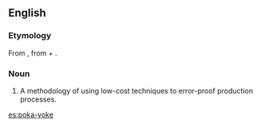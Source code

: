 ==English==

===Etymology===
From {{etyl|ja|en}} {{term|ポカヨケ|lang=ja|tr=poka yoke}}, from {{term|ポカ||a blunder|lang=ja|tr=poka}} + {{term|よける||to dodge, avoid|lang=ja|tr=yokeru}}.

===Noun===
{{en-noun|-}}

# A methodology of using low-cost techniques to error-proof production processes.

[[es:poka-yoke]]